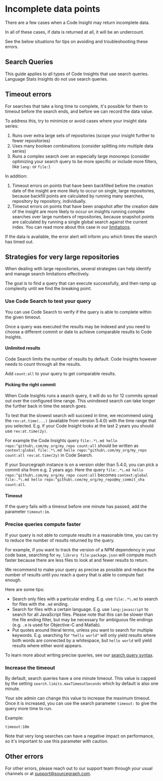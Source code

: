 # Incomplete data points

There are a few cases when a Code Insight may return incomplete data.

In all of these cases, if data is returned at all, it will be an undercount.

See the below situations for tips on avoiding and troubleshooting these errors.

## Search Queries

This guide applies to all types of Code Insights that use search queries. Language Stats Insights do not use search queries.

## Timeout errors

For searches that take a long time to complete, it's possible for them to timeout before the search ends, and before we can record the data value.

To address this, try to minimize or avoid cases where your insight data series:

1. Runs over extra large sets of repositories (scope your insight further to fewer repositories)
1. Uses many boolean combinations (consider splitting into multiple data series)
1. Runs a complex search over an especially large monorepo (consider optimizing your search query to be more specific or include more filters, like `lang:` or `file:`)

In addition:

1. Timeout errors on points that have been backfilled before the creation date of the insight are more likely to occur on single, large repositories, because backfill points are calculated by running many searches, repository by repository, individually.
1. Timeout errors on points that have been snapshot after the creation date of the insight are more likely to occur on insights running complex searches over large numbers of repositories, because snapshot points are calculated by running a single global search against the current index.
You can read more about this case in our [limitations](/code_insights/explanations/current_limitations_of_code_insights#accuracy-considerations-for-an-insight-query-returning-a-large-result-set).

If the data is available, the error alert will inform you which times the search has timed out.

## Strategies for very large repositories

When dealing with large repositories, several strategies can help identify and manage search limitations effectively.

The goal is to find a query that can execute successfully, and then ramp up complexity until we find the breaking point.

### Use Code Search to test your query

You can use Code Search to verify if the query is able to complete within the given timeout.

Once a query was executed the results may be indexed and you need to choose a different commit or date to achieve comparable results to Code Insights.

#### Unlimited results

Code Search limits the number of results by default. Code Insights however needs to count through all the results.

Add `count:all` to your query to get comparable results.

#### Picking the right commit

When Code Insights runs a search query, it will do so for 12 commits spread out over the configured time range. This
unindexed search can take longer the further back in time the search goes.

To test that the slowest search will succeed in time, we recommend using the `rev:at.time(...)` (available from version 5.4.0)
with the time range that you selected. E.g. if your Code Insight looks at the last 2 years you should use `rev:at.time(2y)`.

For example the Code Insights query `file:.*\.md hello repo:^github\.com/my_org/my_repo count:all` should be written as
`context:global file:.*\.md hello repo:^github\.com/my_org/my_repo count:all rev:at.time(2y)` in Code Search.

If your Sourcegraph instance is on a version older than 5.4.0, you can pick a commit sha from e.g. 2 years ago. Here the query
`file:.*\.md hello repo:^github\.com/my_org/my_repo count:all` becomes `context:global file:.*\.md hello repo:^github\.com/my_org/my_repo@my_commit_sha count:all`.

#### Timeout

If the query fails with a timeout before one minute has passed, add the parameter `timeout:1m`.

### Precise queries compute faster

If your query is not able to compute results in a reasonable time, you can try to reduce the number of results returned by the query.

For example, if you want to track the version of a NPM dependency in your code base, searching for `my_library file:package.json` will compute much faster because there are less files to look at and fewer results to return.

We recommend to make your query as precise as possible and reduce the number of results until you reach a query that is able to compute fast enough.

Here are some tips:
- Search only files with a particular ending. E.g. use `file:.*\.md` to search for files with the `.md` ending.
- Search for files with a certain language. E.g. use `lang:javascript` to search for all JavaScript files. Please note
  that this can be slower than the file ending filter, but may be necessary for ambiguous file endings (e.g. `.m` is used for Objective-C and Matlab).
- Put quotes around literal terms, unless you want to search for multiple keywords. E.g. searching for `"hello world"` will only
  yield results where both words are connected by a whitespace, but `hello world` will yield results where either word appears.

To learn more about writing precise queries, see our [search query syntax](/code-search/queries).

### Increase the timeout

By default, search queries have a one minute timeout. This value is capped by the setting `search.limits.maxTimeoutSeconds` which by default is also one minute.

Your site admin can change this value to increase the maximum timeout. Once it is increased, you can use the search parameter `timeout:` to give the query more time to run.

Example:

```
timeout:10m
```

Note that very long searches can have a negative impact on performance, so it's important to use this parameter with caution.

## Other errors

For other errors, please reach out to our support team through your usual channels or at support@sourcegraph.com.
